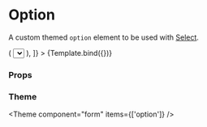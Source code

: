 
<Meta title="Components/Form/primitive/Option" component={Option} />

# Option

A custom themed `option` element to be used with [Select](../?path=/docs/components-form-primitive-select--default-story).


<Canvas>
  <Story
    name="Default"
    args={{
      children: 'Example option',
    }}
    argTypes={{
      disabled: { type: 'boolean' },
    }}
    decorators={[
      (Story) => (
        <Select>
          <Story />
        </Select>
      ),
    ]}
  >
    {Template.bind({})}
  </Story>
</Canvas>

### Props

<ArgsTable story="Default" />

### Theme

<Theme component="form" items={['option']} />
